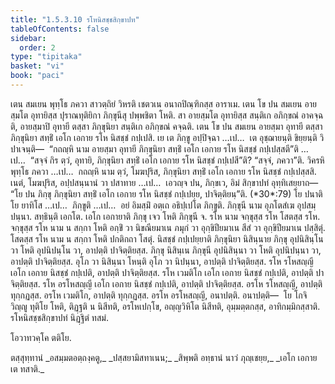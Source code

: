```yaml
---
title: "1.5.3.10 รโหนิสชฺชสิกฺขาปท"
tableOfContents: false
sidebar:
  order: 2
type: "tipitaka"
basket: "vi"
book: "paci"
---
```



<DynamicBreadcrumb />

<Division number="198" book="paci">

<Paragraph number="648" book="paci">
เตน สมเยน พุทฺโธ ภควา สาวตฺถิยํ วิหรติ เชตวเน อนาถปิณฺฑิกสฺส อาราเม. เตน โข ปน สมเยน อายสฺมโต อุทายิสฺส ปุราณทุติยิกา ภิกฺขุนีสุ ปพฺพชิตา โหติ. สา อายสฺมโต อุทายิสฺส สนฺติเก อภิกฺขณํ อาคจฺฉติ, อายสฺมาปิ อุทายี ตสฺสา ภิกฺขุนิยา สนฺติเก อภิกฺขณํ คจฺฉติ. เตน โข ปน สมเยน อายสฺมา อุทายี ตสฺสา ภิกฺขุนิยา สทฺธิํ เอโก เอกาย รโห นิสชฺชํ กปฺเปสิ.
</Paragraph>

<Paragraph number="649" book="paci">
เย เต ภิกฺขู อปฺปิจฺฉา …เป…  เต อุชฺฌายนฺติ ขิยฺยนฺติ วิปาเจนฺติ—  “กถญฺหิ นาม อายสฺมา อุทายี ภิกฺขุนิยา สทฺธิํ เอโก เอกาย รโห นิสชฺชํ กปฺเปสฺสตี”ติ …เป…  “สจฺจํ กิร ตฺวํ, อุทายิ, ภิกฺขุนิยา สทฺธิํ เอโก เอกาย รโห นิสชฺชํ กปฺเปสี”ติ? “สจฺจํ, ภควา”ติ. วิครหิ พุทฺโธ ภควา …เป…  กถญฺหิ นาม ตฺวํ, โมฆปุริส, ภิกฺขุนิยา สทฺธิํ เอโก เอกาย รโห นิสชฺชํ กปฺเปสฺสสิ. เนตํ, โมฆปุริส, อปฺปสนฺนานํ วา ปสาทาย …เป…  เอวญฺจ ปน, ภิกฺขเว, อิมํ สิกฺขาปทํ อุทฺทิเสยฺยาถ—
</Paragraph>

</Division>
<Division number="199" book="paci">

<Paragraph number="650" book="paci">
<Emphasis>“โย ปน ภิกฺขุ ภิกฺขุนิยา สทฺธิํ เอโก เอกาย รโห นิสชฺชํ กปฺเปยฺย, ปาจิตฺติยนฺ”</Emphasis>ติ. (*30*:<Emphasis>79</Emphasis>)
</Paragraph>

</Division>
<Division number="200" book="paci">

<Paragraph number="651" book="paci">
<Emphasis>โย ปนา</Emphasis>ติ โย ยาทิโส …เป…  <Emphasis>ภิกฺขู</Emphasis>ติ …เป…  อยํ อิมสฺมิํ อตฺเถ อธิปฺเปโต ภิกฺขูติ.
</Paragraph>

<Paragraph number="652" book="paci">
<Emphasis>ภิกฺขุนี</Emphasis> นาม อุภโตสํเฆ อุปสมฺปนฺนา.
</Paragraph>

<Paragraph number="653" book="paci">
<Emphasis>สทฺธินฺ</Emphasis>ติ เอกโต.
</Paragraph>

<Paragraph number="654" book="paci">
<Emphasis>เอโก เอกายา</Emphasis>ติ ภิกฺขุ เจว โหติ ภิกฺขุนี จ.
</Paragraph>

<Paragraph number="655" book="paci">
<Emphasis>รโห</Emphasis> นาม จกฺขุสฺส รโห โสตสฺส รโห. จกฺขุสฺส รโห นาม น สกฺกา โหติ อกฺขิํ วา นิขณียมาเน ภมุกํ วา อุกฺขิปียมาเน สีสํ วา อุกฺขิปียมาเน ปสฺสิตุํ. โสตสฺส รโห นาม น สกฺกา โหติ ปกติกถา โสตุํ.
</Paragraph>

<Paragraph number="656" book="paci">
<Emphasis>นิสชฺชํ กปฺเปยฺยา</Emphasis>ติ ภิกฺขุนิยา นิสินฺนาย ภิกฺขุ อุปนิสินฺโน วา โหติ อุปนิปนฺโน วา, อาปตฺติ ปาจิตฺติยสฺส.
</Paragraph>

<Paragraph number="657" book="paci">
ภิกฺขุ นิสินฺเน ภิกฺขุนี อุปนิสินฺนา วา โหติ อุปนิปนฺนา วา, อาปตฺติ ปาจิตฺติยสฺส. อุโภ วา นิสินฺนา โหนฺติ อุโภ วา นิปนฺนา, อาปตฺติ ปาจิตฺติยสฺส.
</Paragraph>

</Division>
<Division number="201" book="paci">

<Paragraph number="658" book="paci">
รโห รโหสญฺญี เอโก เอกาย นิสชฺชํ กปฺเปติ, อาปตฺติ ปาจิตฺติยสฺส. รโห เวมติโก เอโก เอกาย นิสชฺชํ กปฺเปติ, อาปตฺติ ปาจิตฺติยสฺส. รโห อรโหสญฺญี เอโก เอกาย นิสชฺชํ กปฺเปติ, อาปตฺติ ปาจิตฺติยสฺส.
</Paragraph>

<Paragraph number="659" book="paci">
อรโห รโหสญฺญี, อาปตฺติ ทุกฺกฏสฺส. อรโห เวมติโก, อาปตฺติ ทุกฺกฏสฺส. อรโห อรโหสญฺญี, อนาปตฺติ.
</Paragraph>

</Division>
<Division number="202" book="paci">

<Paragraph number="660" book="paci">
อนาปตฺติ—  โย โกจิ วิญฺญู ทุติโย โหติ, ติฏฺฐติ น นิสีทติ, อรโหเปกฺโข, อญฺญวิหิโต นิสีทติ, อุมฺมตฺตกสฺส, อาทิกมฺมิกสฺสาติ.

</Paragraph>
</Division>

<Paragraph number="661" type="center" book="paci">
รโหนิสชฺชสิกฺขาปทํ นิฏฺฐิตํ ทสมํ.

  
โอวาทวคฺโค ตติโย.



</Paragraph>

<Paragraph number="662" type="center" book="paci">
ตสฺสุทฺทานํ


</Paragraph>

<Paragraph number="663" type="verses" book="paci">
_อสมฺมตอตฺถงฺคตู,_  
_ปสฺสยามิสทาเนน;_  
_สิพฺพติ อทฺธานํ นาวํ ภุญฺเชยฺย,_  
_เอโก เอกาย เต ทสาติ._
</Paragraph>
